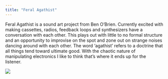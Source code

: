 ```yaml
---
title: "Feral Agathist"
---
```


Feral Agathist is a sound art project from Ben O'Brien. Currently excited with
making cassettes, radios, feedback loops and synthesizers have a conversation
with each other. This plays out with little to no formal structure and an
opportunity to improvise on the spot and zone out on strange noises dancing
around with each other. The word 'agathist' refers to a doctrine that all things
tend toward ultimate good. With the chaotic nature of manipulating electronics I
like to think that's where it ends up for the listener.

![](images/feral agathist.jpg)
